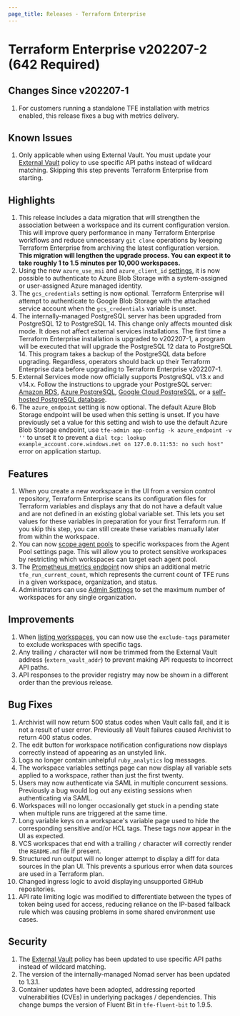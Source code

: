 ```yaml
---
page_title: Releases - Terraform Enterprise
---
```


# Terraform Enterprise v202207-2 (642 Required)

## Changes Since v202207-1

1. For customers running a standalone TFE installation with metrics enabled, this release fixes a bug with metrics delivery.

## Known Issues

1. Only applicable when using External Vault. You must update your [External Vault](/enterprise/requirements/data-storage/vault) policy to use specific API paths instead of wildcard matching. Skipping this step prevents Terraform Enterprise from starting.

## Highlights

1. This release includes a data migration that will strengthen the association between a workspace and its current configuration version. This will improve query performance in many Terraform Enterprise workflows and reduce unnecessary `git clone` operations by keeping Terraform Enterprise from archiving the latest configuration version. **This migration will lengthen the upgrade process. You can expect it to take roughly 1 to 1.5 minutes per 10,000 workspaces.**
1. Using the new `azure_use_msi` and `azure_client_id` [settings](/enterprise/install/automated/automating-the-installer#available-settings), it is now possible to authenticate to Azure Blob Storage with a system-assigned or user-assigned Azure managed identity.
1. The `gcs_credentials` setting is now optional. Terraform Enterprise will attempt to authenticate to Google Blob Storage with the attached service account when the `gcs_credentials` variable is unset.
1. The internally-managed PostgreSQL server has been upgraded from PostgreSQL 12 to PostgreSQL 14. This change only affects mounted disk mode. It does not affect external services installations. The first time a Terraform Enterprise installation is upgraded to v202207-1, a program will be executed that will upgrade the PostgreSQL 12 data to PostgreSQL 14. This program takes a backup of the PostgreSQL data before upgrading. Regardless, operators should back up their Terraform Enterprise data before upgrading to Terraform Enterprise v202207-1.
1. External Services mode now officially supports PostgreSQL v13.x and v14.x. Follow the instructions to upgrade your PostgreSQL server: [Amazon RDS](https://docs.aws.amazon.com/AmazonRDS/latest/UserGuide/USER_UpgradeDBInstance.PostgreSQL.html), [Azure PostgreSQL](https://docs.microsoft.com/en-us/azure/postgresql/single-server/how-to-upgrade-using-dump-and-restore), [Google Cloud PostgreSQL](https://cloud.google.com/sql/docs/postgres/upgrade-major-db-version-inplace), or a [self-hosted PostgreSQL database](https://www.postgresql.org/docs/current/upgrading.html).
1. The `azure_endpoint` setting is now optional. The default Azure Blob Storage endpoint will be used when this setting is unset. If you have previously set a value for this setting and wish to use the default Azure Blob Storage endpoint, use `tfe-admin app-config -k azure_endpoint -v ''` to unset it to prevent a `dial tcp: lookup example_account.core.windows.net on 127.0.0.11:53: no such host"` error on application startup.

## Features

1. When you create a new workspace in the UI from a version control repository, Terraform Enterprise scans its configuration files for Terraform variables and displays any that do not have a default value and are not defined in an existing global variable set. This lets you set values for these variables in preparation for your first Terraform run. If you skip this step, you can still create these variables manually later from within the workspace.
1. You can now [scope agent pools](/cloud-docs/agents#scope-an-agent-pool-to-specific-workspaces) to specific workspaces from the Agent Pool settings page. This will allow you to protect sensitive workspaces by restricting which workspaces can target each agent pool.
1. The [Prometheus metrics endpoint](/enterprise/admin/infrastructure/monitoring#terraform-enterprise-metrics) now ships an additional metric `tfe_run_current_count`, which represents the current count of TFE runs in a given workspace, organization, and status.
1. Administrators can use [Admin Settings](/enterprise/api-docs/admin/settings) to set the maximum number of workspaces for any single organization.

## Improvements

1. When [listing workspaces](/enterprise/api-docs/workspaces#list-workspaces), you can now use the `exclude-tags` parameter to exclude workspaces with specific tags.
1. Any trailing `/` character will now be trimmed from the External Vault address (`extern_vault_addr`) to prevent making API requests to incorrect API paths.
1. API responses to the provider registry may now be shown in a different order than the previous release.

## Bug Fixes

1. Archivist will now return 500 status codes when Vault calls fail, and it is not a result of user error. Previously all Vault failures caused Archivist to return 400 status codes.
1. The edit button for workspace notification configurations now displays correctly instead of appearing as an unstyled link.
1. Logs no longer contain unhelpful `ruby_analytics` log messages.
1. The workspace variables settings page can now display all variable sets applied to a workspace, rather than just the first twenty.
1. Users may now authenticate via SAML in multiple concurrent sessions. Previously a bug would log out any existing sessions when authenticating via SAML.
1. Workspaces will no longer occasionally get stuck in a pending state when multiple runs are triggered at the same time.
1. Long variable keys on a workspace's variable page used to hide the corresponding sensitive and/or HCL tags. These tags now appear in the UI as expected.
1. VCS workspaces that end with a trailing `/` character will correctly render the `README.md` file if present.
1. Structured run output will no longer attempt to display a diff for data sources in the plan UI. This prevents a spurious error when data sources are used in a Terraform plan.
1. Changed ingress logic to avoid displaying unsupported GitHub repositories.
1. API rate limiting logic was modified to differentiate between the types of token being used for access, reducing reliance on the IP-based fallback rule which was causing problems in some shared environment use cases.

## Security

1. The [External Vault](/enterprise/requirements/data-storage/vault) policy has been updated to use specific API paths instead of wildcard matching.
1. The version of the internally-managed Nomad server has been updated to 1.3.1.
1. Container updates have been adopted, addressing reported vulnerabilities (CVEs) in underlying packages / dependencies. This change bumps the version of Fluent Bit in `tfe-fluent-bit` to 1.9.5.
